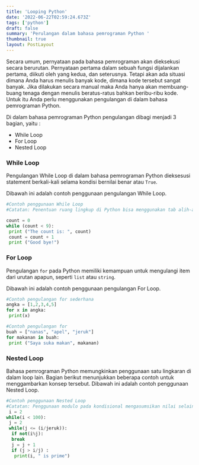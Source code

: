 ```yaml
---
title: 'Looping Python'
date: '2022-06-22T02:59:24.673Z'
tags: ['python']
draft: false
summary: 'Perulangan dalam bahasa pemrograman Python '
thumbnail: true
layout: PostLayout
---
```


Secara umum, pernyataan pada bahasa pemrograman akan dieksekusi secara berurutan. Pernyataan pertama dalam sebuah fungsi dijalankan pertama, diikuti oleh yang kedua, dan seterusnya. Tetapi akan ada situasi dimana Anda harus menulis banyak kode, dimana kode tersebut sangat banyak. Jika dilakukan secara manual maka Anda hanya akan membuang-buang tenaga dengan menulis beratus-ratus bahkan beribu-ribu kode. Untuk itu Anda perlu menggunakan pengulangan di dalam bahasa pemrograman Python.

Di dalam bahasa pemrograman Python pengulangan dibagi menjadi 3 bagian, yaitu :

- While Loop
- For Loop
- Nested Loop

### While Loop

Pengulangan While Loop di dalam bahasa pemrograman Python dieksesusi statement berkali-kali selama kondisi bernilai benar atau `True`.

Dibawah ini adalah contoh penggunaan pengulangan While Loop.

```python:while-loop.py
#Contoh penggunaan While Loop
#Catatan: Penentuan ruang lingkup di Python bisa menggunakan tab alih-alih menggunakan tanda kurung

count = 0
while (count < 9):
 print ("The count is: ", count)
 count = count + 1
 print ("Good bye!")
```

### For Loop

Pengulangan `for` pada Python memiliki kemampuan untuk mengulangi item dari urutan apapun, seperti `list` atau `string`.

Dibawah ini adalah contoh penggunaan pengulangan For Loop.

```python:for-loop.py
#Contoh pengulangan for sederhana
angka = [1,2,3,4,5]
for x in angka:
 print(x)

#Contoh pengulangan for
buah = ["nanas", "apel", "jeruk"]
for makanan in buah:
 print ("Saya suka makan", makanan)
```

### Nested Loop
Bahasa pemrograman Python memungkinkan penggunaan satu lingkaran di dalam loop lain. Bagian berikut menunjukkan beberapa contoh untuk menggambarkan konsep tersebut.
Dibawah ini adalah contoh penggunaan Nested Loop.

```python:nested-loop.py
#Contoh penggunaan Nested Loop
#Catatan: Penggunaan modulo pada kondisional mengasumsikan nilai selain nol sebagai True(benar) dan nol sebagai False(salah)
 i = 2
while(i < 100):
 j = 2
 while(j <= (i/jeruk)):
  if not(i%j):
  break
  j = j + 1
  if (j > i/j) :
   print(i, " is prime")       
```